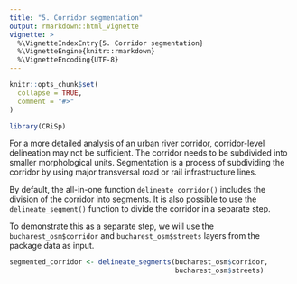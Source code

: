 ```yaml
---
title: "5. Corridor segmentation"
output: rmarkdown::html_vignette
vignette: >
  %\VignetteIndexEntry{5. Corridor segmentation}
  %\VignetteEngine{knitr::rmarkdown}
  %\VignetteEncoding{UTF-8}
---
```


```r
knitr::opts_chunk$set(
  collapse = TRUE,
  comment = "#>"
)
```

```r
library(CRiSp)
```

For a more detailed analysis of an urban river corridor, corridor-level delineation may not be sufficient. The corridor needs to be subdivided into smaller morphological units. Segmentation is a process of subdividing the corridor by using major transversal road or rail infrastructure lines.

By default, the all-in-one function `delineate_corridor()` includes the division of the corridor into segments. It is also possible to use the `delineate_segment()` function to divide the corridor in a separate step.

To demonstrate this as a separate step, we will use the `bucharest_osm$corridor` and `bucharest_osm$streets` layers from the package data as input.

```r
segmented_corridor <- delineate_segments(bucharest_osm$corridor,
                                         bucharest_osm$streets)
```

